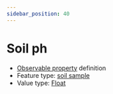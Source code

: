 ```yaml
---
sidebar_position: 40
---
```



# Soil ph

- [Observable property](/viewers/dawe-vocabs?uri=https://linked.data.gov.au/def/test/dawe-cv/f8993f1e-b4d8-47b8-acdd-a74dd84e845e) definition
- Feature type: [soil sample](http://linked.data.gov.au/def/tern-cv/06461021-a6c2-4175-9651-23653c2b9116)
- Value type: [Float](https://w3id.org/tern/ontologies/tern/Float)


<Example protocolModule="soil-pit-characterization" observableProperty="https://linked.data.gov.au/def/test/dawe-cv/f8993f1e-b4d8-47b8-acdd-a74dd84e845e" />
